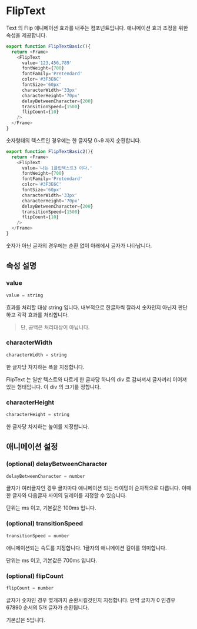 
# FlipText

Text 의 Flip 애니메이션 효과를 내주는 컴포넌트입니다. 애니메이션 효과 조정을 위한 속성을 제공합니다.

```javascript
export function FlipTextBasic(){
  return <Frame>
    <FlipText
      value='123,456,789'
      fontWeight={700}
      fontFamily='Pretendard'
      color='#3F3E6C'
      fontSize='60px'
      characterWidth='33px'
      characterHeight='70px'
      delayBetweenCharacter={200}
      transitionSpeed={1500}
      flipCount={10}
    />
  </Frame>
}
```

숫자형태의 텍스트인 경우에는 한 글자당 0~9 까지 순환합니다.

<FlipTextBasic />

```javascript
export function FlipTextBasic2(){
  return <Frame>
    <FlipText
      value='나는 1플립텍스트3 이다.'
      fontWeight={700}
      fontFamily='Pretendard'
      color='#3F3E6C'
      fontSize='60px'
      characterWidth='33px'
      characterHeight='70px'
      delayBetweenCharacter={200}
      transitionSpeed={1500}
      flipCount={10}
    />
  </Frame>
}
```

숫자가 아닌 글자의 경우에는 순환 없이 아래에서 글자가 나타납니다.

<FlipTextBasic2 />

## 속성 설명

### value
```javascript
value = string
```

효과를 처리할 대상 string 입니다. 내부적으로 한글자씩 잘라서 숫자인지 아닌지 판단하고 각각 효과를 처리합니다.

> 단, 공백은 처리대상이 아닙니다.

### characterWidth

```javascript
characterWidth = string
```

한 글자당 차지하는 폭을 지정합니다.

FlipText 는 일반 텍스트와 다르게 한 글자당 하나의 div 로 감싸져서 글자끼리 이어져 있는 형태입니다. 이 div 의 크기를 정합니다.

### characterHeight

```javascript
characterHeight = string
```

한 글자당 차지하는 높이를 지정합니다.

## 애니메이션 설정

### (optional) delayBetweenCharacter
```javascript
delayBetweenCharacter = number
```

글자가 여러글자인 경우 글자마다 애니메이션 되는 타이밍이 순차적으로 다릅니다. 이때 한 글자와 다음글자 사이의 딜레이를 지정할 수 있습니다.

단위는 ms 이고, 기본값은 100ms 입니다.

### (optional) transitionSpeed
```javascript
transitionSpeed = number
```

애니메이션되는 속도를 지정합니다. 1글자의 애니메이션 길이를 의미합니다.

단위는 ms 이고, 기본값은 700ms 입니다.

### (optional) flipCount
```javascript
flipCount = number
```

글자가 숫자인 경우 몇개까지 순환시킬것인지 지정합니다. 만약 글자가 0 인경우 67890 순서의 5개 글자가 순환됩니다.

기본값은 5입니다.